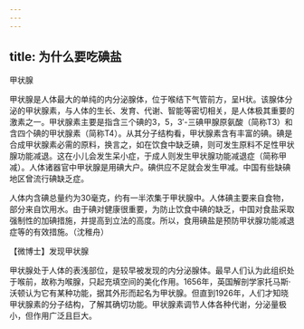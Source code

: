```yaml
---
---
---
```

title: 为什么要吃碘盐
---




甲状腺



甲状腺是人体最大的单纯的内分泌腺体，位于喉结下气管前方，呈H状。该腺体分泌的甲状腺素，与人体的生长、发育、代谢、智能等密切相关，是人体极其重要的激素之一。甲状腺素主要是指含三个碘的3，5，3′-三碘甲腺原氨酸（简称T3）和含四个碘的甲状腺素（简称T4）。从其分子结构看，甲状腺素含有丰富的碘。碘是合成甲状腺素必需的原料，换言之，如在饮食中缺乏碘，则可发生原料不足性甲状腺功能减退。这在小儿会发生呆小症，于成人则发生甲状腺功能减退症（简称甲减）。人体诸器官中甲状腺是用碘大户。碘供应不足就会发生甲减。中国有些缺碘地区曾流行碘缺乏症。



人体内含碘总量约为30毫克，约有一半浓集于甲状腺中。人体碘主要来自食物，部分来自饮用水。由于碘对健康很重要，为防止饮食中碘的缺乏，中国对食盐采取强制性的加碘措施，并提高到立法的高度。所以，食用碘盐是预防甲状腺功能减退症等的有效措施。（沈稚舟）





【微博士】发现甲状腺

甲状腺处于人体的表浅部位，是较早被发现的内分泌腺体。最早人们认为此组织处于喉前，故称为喉腺，只起充填空间的美化作用。1656年，英国解剖学家托马斯·沃顿认为它有某种功能，据其外形而起名为甲状腺。但直到1926年，人们才知晓甲状腺素的分子结构，了解其确切功能。甲状腺素调节人体各种代谢，分泌量极小，但作用广泛且巨大。